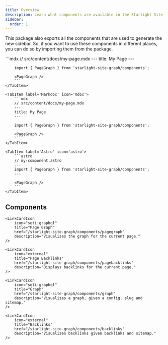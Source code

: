 ```yaml
---
title: Overview
description: Learn what components are available in the Starlight Site Graph package.
sidebar:
  order: 1
---
```



This package also exports all the components that are used to generate the new sidebar.
So, if you want to use these components in different places, you can do so by importing them from the package.

<Tabs>
	<TabItem label='MDX' icon='mdx'>
		```mdx
		// src/content/docs/my-page.mdx
		---
		title: My Page
		---

		import { PageGraph } from 'starlight-site-graph/components';

		<PageGraph />
		```
	</TabItem>

	<TabItem label='Markdoc' icon='mdoc'>
		```mdx
		// src/content/docs/my-page.mdx
		---
		title: My Page
		---

		import { PageGraph } from 'starlight-site-graph/components';

		<PageGraph />
		```
	</TabItem>

	<TabItem label='Astro' icon='astro'>
		```astro
		// my-component.astro
		---
		import { PageGraph } from 'starlight-site-graph/components';
		---

		<PageGraph />
		```
	</TabItem>
</Tabs>



## Components

<CardGrid stagger>
	<LinkCardIcon
		icon="seti:rescript"
		title="Page Sidebar"
		href="/starlight-site-graph/components/pagesidebar"
		description="Overrides Starlight's <code><​PageSidebar></code> component, contains a <code><​PageGraph></code> and <code><​PageBacklinks></code>."
	/>

	<LinkCardIcon
		icon="seti:graphql"
		title="Page Graph"
		href="/starlight-site-graph/components/pagegraph"
		description="Visualizes the graph for the current page."
	/>

	<LinkCardIcon
		icon="external"
		title="Page Backlinks"
		href="/starlight-site-graph/components/pagebacklinks"
		description="Displays backlinks for the current page."
	/>

	<LinkCardIcon
		icon="seti:graphql"
		title="Graph"
		href="/starlight-site-graph/components/graph"
		description="Visualizes a graph, given a config, slug and sitemap."
	/>

	<LinkCardIcon
		icon="external"
		title="Backlinks"
		href="/starlight-site-graph/components/backlinks"
		description="Visualizes backlinks given backlinks and sitemap."
	/>

</CardGrid>

